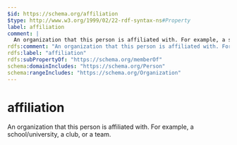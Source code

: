 ```yaml
---
$id: https://schema.org/affiliation
$type: http://www.w3.org/1999/02/22-rdf-syntax-ns#Property
label: affiliation
comment: |
  An organization that this person is affiliated with. For example, a school/university, a club, or a team.
rdfs:comment: "An organization that this person is affiliated with. For example, a school/university, a club, or a team."
rdfs:label: "affiliation"
rdfs:subPropertyOf: "https://schema.org/memberOf"
schema:domainIncludes: "https://schema.org/Person"
schema:rangeIncludes: "https://schema.org/Organization"
---
```


# affiliation

An organization that this person is affiliated with. For example, a school/university, a club, or a team.

